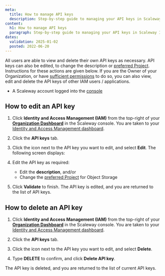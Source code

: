 ```yaml
---
meta:
  title: How to manage API keys
  description: Step-by-step guide to managing your API keys in Scaleway IAM.
content:
  h1: How to manage API keys
  paragraph: Step-by-step guide to managing your API keys in Scaleway IAM.
dates:
  validation: 2025-01-02
  posted: 2022-06-20
---
```



All users are able to view and delete their own API keys as necessary. API keys can also be edited, to change the description or [preferred Project](/iam/api-cli/using-api-key-object-storage/). Instructions for these actions are given below. If you are the Owner of your Organization, or have [sufficient permissions](/iam/reference-content/permission-sets/) to do so, you can also view, edit and delete the API keys of other IAM users / applications.

<Macro id="requirements" />

- A Scaleway account logged into the [console](https://console.scaleway.com)

## How to edit an API key

1. Click **Identity and Access Management (IAM)** from the top-right of your [**Organization Dashboard**](https://console.scaleway.com/organization) in the Scaleway console. You are taken to your [Identity and Access Management dashboard](https://console.scaleway.com/iam/users).
    <Lightbox src={image} alt="" />

2. Click the **API keys** tab.
3. Click the <Icon name="more" /> icon next to the API key you want to edit, and select **Edit**. The following screen displays:
    <Lightbox src={image2} alt="" />

4. Edit the API key as required:
    - Edit the **description**, and/or
    - Change the [preferred Project](/iam/concepts/#preferred-project) for Object Storage
5. Click **Validate** to finish. The API key is edited, and you are returned to the list of API keys.

## How to delete an API key

1. Click **Identity and Access Management (IAM)** from the top-right of your [**Organization Dashboard**](https://console.scaleway.com/organization) in the Scaleway console. You are taken to your [Identity and Access Management dashboard](https://console.scaleway.com/iam/users).
    <Lightbox src={image3} alt="" />

2. Click the **API keys** tab.
3. Click the <Icon name="more" /> icon next to the API key you want to edit, and select **Delete**.
4. Type **DELETE** to confirm, and click **Delete API key**.

The API key is deleted, and you are returned to the list of current API keys.


